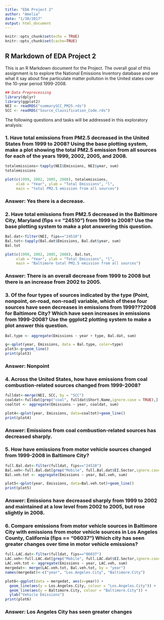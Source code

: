 ```yaml
---
title: "EDA Project 2"
author: "Amelia"
date: "1/30/2017"
output: html_document
---
```


```r
knitr::opts_chunk$set(echo = TRUE)
knitr::opts_chunk$set(cache=TRUE)
```

## R Markdown of EDA Project 2

This is an R Markdown document for the Project.
The overall goal of this assignment is to explore the National Emissions Inventory database and see what it say about fine particulate matter pollution in the United states over the 10-year period 1999-2008.

```r
## Data Preprocessing
library(dplyr)
library(ggplot2)
NEI <- readRDS("summarySCC_PM25.rds")
SCC <- readRDS("Source_Classification_Code.rds")
```

The following questions and tasks will be addressed in this exploratory analysis:

### 1. Have total emissions from PM2.5 decreased in the United States from 1999 to 2008? Using the base plotting system, make a plot showing the total PM2.5 emission from all sources for each of the years 1999, 2002, 2005, and 2008.

```r
totalemissions<-tapply(NEI$Emissions, NEI$year, sum)
totalemissions

plot(c(1999, 2002, 2005, 2008), totalemissions, 
     xlab = "Year", ylab = "Total Emissions", "l",
     main = "total PM2.5 emission from all sources")
```

### Answer: Yes there is a decrease. 



### 2. Have total emissions from PM2.5 decreased in the Baltimore City, Maryland (fips == "24510") from 1999 to 2008? Use the base plotting system to make a plot answering this question.

```r
Bal.dat<-filter(NEI, fips=="24510")
Bal.tot<-tapply(Bal.dat$Emissions, Bal.dat$year, sum)
Bal.tot

plot(c(1999, 2002, 2005, 2008), Bal.tot, 
     xlab = "Year", ylab = "Total Emissions", "l",
     main = "Baltimore total PM2.5 emission from all sources")
```

### Answer: There is an overall decrease from 1999 to 2008 but there is an increase from 2002 to 2005.



### 3. Of the four types of sources indicated by the type (Point, nonpoint, on-road, non-road) variable, which of these four sources have seen decreases in emissions from 1999???2008 for Baltimore City? Which have seen increases in emissions from 1999-2008? Use the ggplot2 plotting system to make a plot answer this question.

```r
Bal.type <- aggregate(Emissions ~ year + type, Bal.dat, sum)

g<-qplot(year, Emissions, data = Bal.type, color=type)
plot3<-g+geom_line()
print(plot3)
```

### Answer: Nonpoint 



### 4. Across the United States, how have emissions from coal combustion-related sources changed from 1999-2008?

```r
fulldat<-merge(NEI, SCC, by = "SCC")
coaldat<-fulldat[grep("coal", fulldat$Short.Name,ignore.case = TRUE),]
coaltot <- aggregate(Emissions ~ year, coaldat, sum)

plot4<-qplot(year, Emissions, data=coaltot)+geom_line()
print(plot4)
```

### Answer: Emissions from coal combustion-related sources has decreased sharply.



### 5. How have emissions from motor vehicle sources changed from 1999-2008 in Baltimore City?

```r
full.Bal.dat<-filter(fulldat, fips=="24510")
Bal.veh<-full.Bal.dat[grep("Mobile", full.Bal.dat$EI.Sector,ignore.case = TRUE),]
Bal.veh.tot <- aggregate(Emissions ~ year, Bal.veh, sum)

plot5<-qplot(year, Emissions, data=Bal.veh.tot)+geom_line()
print(plot5)
```

### Answer: Emissions have decreased sharply from 1999 to 2002 and maintained at a low level from 2002 to 2005, but rose slightly in 2008.



### 6. Compare emissions from motor vehicle sources in Baltimore City with emissions from motor vehicle sources in Los Angeles County, California (fips == "06037") Which city has seen greater changes over time in motor vehicle emissions?

```r
full.LAC.dat<-filter(fulldat, fips=="06037")
LAC.veh<-full.LAC.dat[grep("Mobile", full.LAC.dat$EI.Sector,ignore.case = TRUE),]
LAC.veh.tot <- aggregate(Emissions ~ year, LAC.veh, sum)
mergedat<- merge(LAC.veh.tot, Bal.veh.tot, by = "year")
names(mergedat)<-c("year", "Los.Angeles.City", "Baltimore.City")

plot6<-ggplot(data = mergedat, aes(x=year)) +
  geom_line(aes(y = Los.Angeles.City, colour = "Los.Angeles.City")) +
  geom_line(aes(y = Baltimore.City, colour = "Baltimore.City")) +
  ylab("Vehicle Emissions")
print(plot6)
```

### Answer: Los Angeles City has seen greater changes


